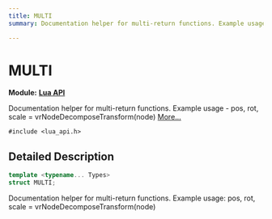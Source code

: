 ```yaml
---
title: MULTI
summary: Documentation helper for multi-return functions. Example usage - pos, rot, scale = vrNodeDecomposeTransform(node) 

---
```


# MULTI

**Module:** **[Lua API](../Modules/group__api__lua.mdx)**



Documentation helper for multi-return functions. Example usage - pos, rot, scale = vrNodeDecomposeTransform(node)  [More...](#detailed-description)


`#include <lua_api.h>`

## Detailed Description

```cpp
template <typename... Types>
struct MULTI;
```

Documentation helper for multi-return functions. Example usage: pos, rot, scale = vrNodeDecomposeTransform(node) 
